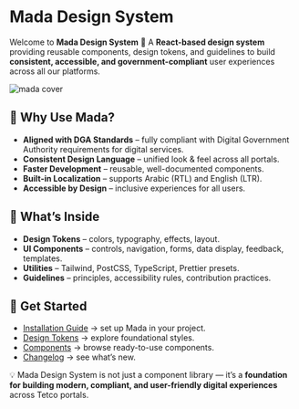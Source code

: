 
<Meta title="Introduction" />

# Mada Design System

Welcome to **Mada Design System** 🎉
A **React-based design system** providing reusable components, design tokens, and guidelines to build **consistent, accessible, and government-compliant** user experiences across all our platforms.

![mada cover](cover.webp)

## 🌟 Why Use Mada?

- **Aligned with DGA Standards** – fully compliant with Digital Government Authority requirements for digital services.
- **Consistent Design Language** – unified look & feel across all portals.
- **Faster Development** – reusable, well-documented components.
- **Built-in Localization** – supports Arabic (RTL) and English (LTR).
- **Accessible by Design** – inclusive experiences for all users.

## 📐 What’s Inside

- **Design Tokens** – colors, typography, effects, layout.
- **UI Components** – controls, navigation, forms, data display, feedback, templates.
- **Utilities** – Tailwind, PostCSS, TypeScript, Prettier presets.
- **Guidelines** – principles, accessibility rules, contribution practices.

## 🚀 Get Started

- [Installation Guide](?path=/docs/installation-guide--docs) → set up Mada in your project.
- [Design Tokens](?path=/docs/color--docs) → explore foundational styles.
- [Components](?path=/docs/controls--docs) → browse ready-to-use components.
- [Changelog](?path=/docs/changelog--docs) → see what’s new.

💡 Mada Design System is not just a component library — it’s a **foundation for building modern, compliant, and user-friendly digital experiences** across Tetco portals.
